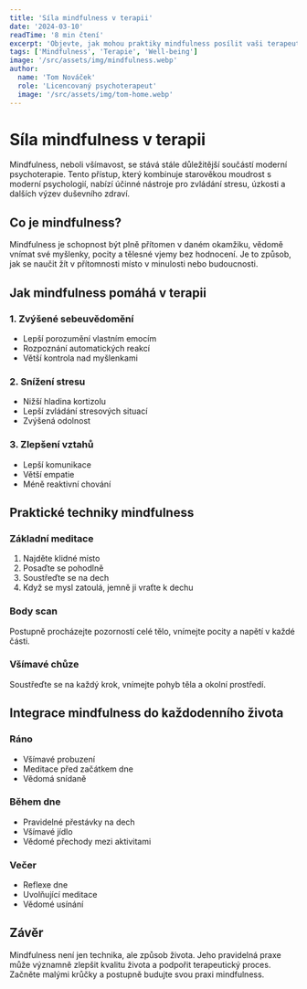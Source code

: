 ```yaml
---
title: 'Síla mindfulness v terapii'
date: '2024-03-10'
readTime: '8 min čtení'
excerpt: 'Objevte, jak mohou praktiky mindfulness posílit vaši terapeutickou cestu a zlepšit celkovou pohodu.'
tags: ['Mindfulness', 'Terapie', 'Well-being']
image: '/src/assets/img/mindfulness.webp'
author:
  name: 'Tom Nováček'
  role: 'Licencovaný psychoterapeut'
  image: '/src/assets/img/tom-home.webp'
---
```


# Síla mindfulness v terapii

Mindfulness, neboli všímavost, se stává stále důležitější součástí moderní psychoterapie. Tento přístup, který kombinuje starověkou moudrost s moderní psychologií, nabízí účinné nástroje pro zvládání stresu, úzkosti a dalších výzev duševního zdraví.

## Co je mindfulness?

Mindfulness je schopnost být plně přítomen v daném okamžiku, vědomě vnímat své myšlenky, pocity a tělesné vjemy bez hodnocení. Je to způsob, jak se naučit žít v přítomnosti místo v minulosti nebo budoucnosti.

## Jak mindfulness pomáhá v terapii

### 1. Zvýšené sebeuvědomění
- Lepší porozumění vlastním emocím
- Rozpoznání automatických reakcí
- Větší kontrola nad myšlenkami

### 2. Snížení stresu
- Nižší hladina kortizolu
- Lepší zvládání stresových situací
- Zvýšená odolnost

### 3. Zlepšení vztahů
- Lepší komunikace
- Větší empatie
- Méně reaktivní chování

## Praktické techniky mindfulness

### Základní meditace
1. Najděte klidné místo
2. Posaďte se pohodlně
3. Soustřeďte se na dech
4. Když se mysl zatoulá, jemně ji vraťte k dechu

### Body scan
Postupně procházejte pozorností celé tělo, vnímejte pocity a napětí v každé části.

### Všímavé chůze
Soustřeďte se na každý krok, vnímejte pohyb těla a okolní prostředí.

## Integrace mindfulness do každodenního života

### Ráno
- Všímavé probuzení
- Meditace před začátkem dne
- Vědomá snídaně

### Během dne
- Pravidelné přestávky na dech
- Všímavé jídlo
- Vědomé přechody mezi aktivitami

### Večer
- Reflexe dne
- Uvolňující meditace
- Vědomé usínání

## Závěr

Mindfulness není jen technika, ale způsob života. Jeho pravidelná praxe může významně zlepšit kvalitu života a podpořit terapeutický proces. Začněte malými krůčky a postupně budujte svou praxi mindfulness. 